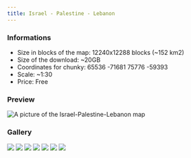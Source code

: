 ---
title: Israel - Palestine - Lebanon
---


### Informations
* Size in blocks of the map: 12240x12288 blocks (~152 km2)
* Size of the download: ~20GB
* Coordinates for chunky: 65536 -71681 75776 -59393
* Scale: ~1:30
* Price: Free

### Preview
<img src="/img/maps/previews/asia/israel-palestine-lebanon.webp" alt="A picture of the Israel-Palestine-Lebanon map"></img>  

### Gallery
<Slider dots centerPadding="10px" arrows={false} infinite slidesToShow={1} slidesToScroll={1} pauseOnHover speed={500} autoplay autoplaySpeed={3000}>
    <img src="/img/maps/gallery/asia/israel-palestine-lebanon/0.webp"></img>
    <img src="/img/maps/gallery/asia/israel-palestine-lebanon/1.webp"></img>
    <img src="/img/maps/gallery/asia/israel-palestine-lebanon/2.webp"></img>
    <img src="/img/maps/gallery/asia/israel-palestine-lebanon/3.webp"></img>
    <img src="/img/maps/gallery/asia/israel-palestine-lebanon/4.webp"></img>
    <img src="/img/maps/gallery/asia/israel-palestine-lebanon/5.webp"></img>
    <img src="/img/maps/gallery/asia/israel-palestine-lebanon/6.webp"></img>
</Slider>